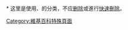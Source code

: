 {{Hiddencat}}

<br/>
* 这里是使用<code>{{tl|Empty category}}</code>、<code>{{tl|分类重定向}}</code>的分类，不应[[Wikipedia:刪除守則|删除]]或進行[[Wikipedia:快速刪除|快速刪除]]。

[[Category:維基百科特殊頁面|Category:維基百科特殊頁面]]